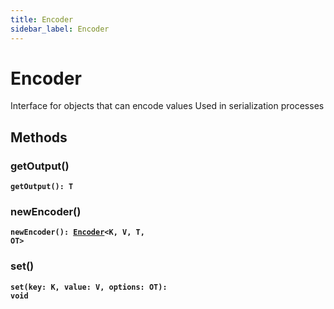 ```yaml
---
title: Encoder
sidebar_label: Encoder
---
```


# Encoder

Interface for objects that can encode values
Used in serialization processes

## Methods

### getOutput()

**<code>getOutput(): T</code>**

### newEncoder()

**<code>newEncoder(): [Encoder](/docs/api/interfaces/encoder)&lt;K, V, T, OT&gt;</code>**

### set()

**<code>set(key: K, value: V, options: OT): void</code>**

